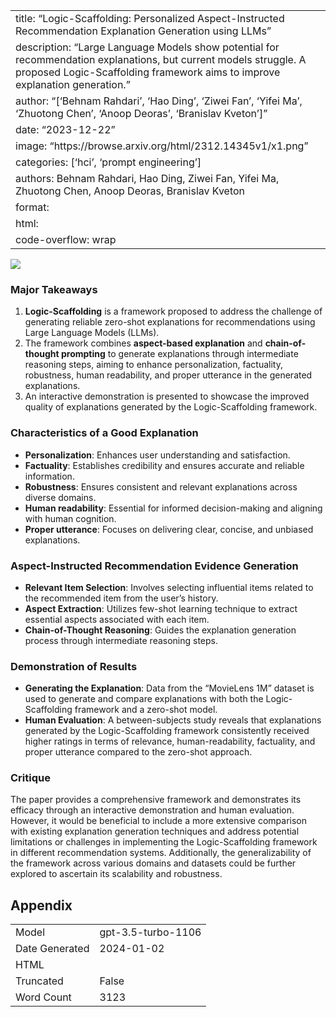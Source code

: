 
---
title: "Logic-Scaffolding: Personalized Aspect-Instructed Recommendation Explanation Generation using LLMs"
description: "Large Language Models show potential for recommendation explanations, but current models struggle. A proposed Logic-Scaffolding framework aims to improve explanation generation."
author: "['Behnam Rahdari', 'Hao Ding', 'Ziwei Fan', 'Yifei Ma', 'Zhuotong Chen', 'Anoop Deoras', 'Branislav Kveton']"
date: "2023-12-22"
image: "https://browse.arxiv.org/html/2312.14345v1/x1.png"
categories: ['hci', 'prompt engineering']
authors: Behnam Rahdari, Hao Ding, Ziwei Fan, Yifei Ma, Zhuotong Chen, Anoop Deoras, Branislav Kveton
format:
  html:
    code-overflow: wrap
---

![](https://browse.arxiv.org/html/2312.14345v1/x1.png)

### Major Takeaways
1. **Logic-Scaffolding** is a framework proposed to address the challenge of generating reliable zero-shot explanations for recommendations using Large Language Models (LLMs).
2. The framework combines **aspect-based explanation** and **chain-of-thought prompting** to generate explanations through intermediate reasoning steps, aiming to enhance personalization, factuality, robustness, human readability, and proper utterance in the generated explanations.
3. An interactive demonstration is presented to showcase the improved quality of explanations generated by the Logic-Scaffolding framework.

### Characteristics of a Good Explanation
- **Personalization**: Enhances user understanding and satisfaction.
- **Factuality**: Establishes credibility and ensures accurate and reliable information.
- **Robustness**: Ensures consistent and relevant explanations across diverse domains.
- **Human readability**: Essential for informed decision-making and aligning with human cognition.
- **Proper utterance**: Focuses on delivering clear, concise, and unbiased explanations.

### Aspect-Instructed Recommendation Evidence Generation
- **Relevant Item Selection**: Involves selecting influential items related to the recommended item from the user’s history.
- **Aspect Extraction**: Utilizes few-shot learning technique to extract essential aspects associated with each item.
- **Chain-of-Thought Reasoning**: Guides the explanation generation process through intermediate reasoning steps.

### Demonstration of Results
- **Generating the Explanation**: Data from the "MovieLens 1M" dataset is used to generate and compare explanations with both the Logic-Scaffolding framework and a zero-shot model.
- **Human Evaluation**: A between-subjects study reveals that explanations generated by the Logic-Scaffolding framework consistently received higher ratings in terms of relevance, human-readability, factuality, and proper utterance compared to the zero-shot approach.

### Critique
The paper provides a comprehensive framework and demonstrates its efficacy through an interactive demonstration and human evaluation. However, it would be beneficial to include a more extensive comparison with existing explanation generation techniques and address potential limitations or challenges in implementing the Logic-Scaffolding framework in different recommendation systems. Additionally, the generalizability of the framework across various domains and datasets could be further explored to ascertain its scalability and robustness.

## Appendix

|          |          |
|----------|----------|
| Model     | gpt-3.5-turbo-1106       |
| Date Generated     | 2024-01-02       |
| HTML     | []()       |
| Truncated       | False       |
| Word Count       | 3123       |